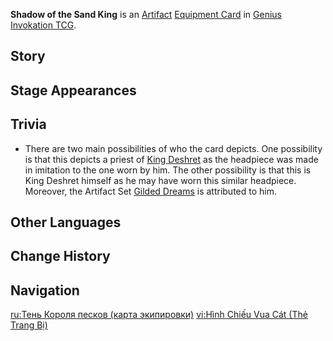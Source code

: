 {{About|the [[Genius Invokation TCG]] Equipment Card|the [[Artifact]]|Shadow of the Sand King}}
{{Genius Invokation TCG Infobox
|title     = Shadow of the Sand King
|id        = 312017
|image     = Shadow of the Sand King Equipment Card.png
|type      = Equipment Card
|group     = Artifact
|effect    = '''When played:''' Draw a card.<br>'''When the character to which this card is attached is your active character, then when an opposing character takes Reaction DMG:''' Draw a card. (Once per Round)
|matching  = 1
|source1   = {{Sold By}}
}}
'''Shadow of the Sand King''' is an [[Artifact Card|Artifact]] [[Equipment Card]] in [[Genius Invokation TCG]].

==Story==
{{Description|"Once, the wise mortal king and the clergy received divine oracles personally, and they were the masters of the land."<br>"Today, those who rule as proxies in the oases are the shadows of the gods."|title=Proxy Generations: Shadow of the Sand King}}

==Stage Appearances==
{{Genius Invokation TCG Stage Appearances}}

==Trivia==
*There are two main possibilities of who the card depicts. One possibility is that this depicts a priest of [[King Deshret]] as the headpiece was made in imitation to the one worn by him. The other possibility is that this is King Deshret himself as he may have worn this similar headpiece. Moreover, the Artifact Set [[Gilded Dreams]] is attributed to him.

==Other Languages==
{{Other Languages|Transclude=Shadow of the Sand King}}

==Change History==
{{Change History|4.2}}

==Navigation==
{{Genius Invokation TCG Navbox|Equipment Card}}

[[ru:Тень Короля песков (карта экипировки)]]
[[vi:Hình Chiếu Vua Cát (Thẻ Trang Bị)]]